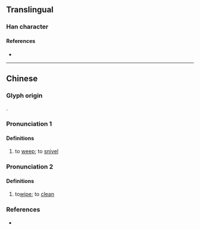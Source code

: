 {{character info}}
==Translingual==

===Han character===
{{Han char|rn=64|rad=手|as=07|sn=10|four=|canj=QCNH|ids=⿰扌弟}}

====References====
* {{Han ref|kx=0431.260|dkj=12091|dj=0780.320|hdz=31887.080|uh=632E|ud=25390}}

----

==Chinese==

===Glyph origin===
{{Han etym}}
{{Han compound|手|alt1=扌|弟|ls=psc|c1=s|t1=hand|c2=p}}.

===Pronunciation 1===
{{zh-forms|alt=䶏}}
{{zh-pron
|m=tǐ
|c=tai2
|mc=y
|oc=y
|ma=
|cat=v
}}

====Definitions====
{{zh-hanzi}}

# {{zh-o}} to [[weep]]; to [[snivel]]

===Pronunciation 2===
{{zh-forms}}
{{zh-pron
|m=tì
|c=
|mc=
|oc=
|ma=
|cat=v
}}

====Definitions====
{{zh-hanzi}}

# {{zh-o}} to[[wipe]]; to [[clean]]

===References===
* {{R:yue:Hanzi}}